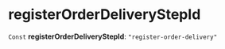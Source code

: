 
# registerOrderDeliveryStepId

 `Const` **registerOrderDeliveryStepId**: `"register-order-delivery"`
